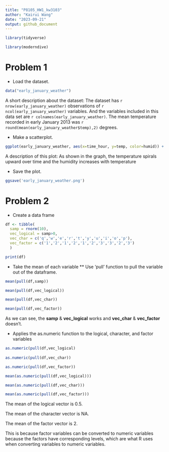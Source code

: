 ```yaml
---
title: "P8105_HW1_kw3103"
author: "Kairui Wang"
date: "2023-09-21"
output: github_document
---
```


```r
library(tidyverse)

library(moderndive)
```

# Problem 1

* Load the dataset.

```r
data("early_january_weather")
```

A short description about the dataset:
The dataset has `r nrow(early_january_weather)` observations of `r ncol(early_january_weather)` variables. And the variables included in this data set are `r colnames(early_january_weather)`. The mean temperature recorded in early January 2013 was `r round(mean(early_january_weather$temp),2)` degrees.

* Make a scatterplot.

```r
ggplot(early_january_weather, aes(x=time_hour, y=temp, color=humid)) + geom_point()
```

A description of this plot: 
As shown in the graph, the temperature spirals upward over time and the humidity increases with temperature

* Save the plot.

```r
ggsave('early_january_weather.png')
```


# Problem 2

* Create a data frame

```r
df <- tibble(
  samp = rnorm(10),
  vec_logical = samp>0,
  vec_char = c('q','w','e','r','t','y','u','i','o','p'),
  vec_factor = c('1','2','1','2','1','2','3','3','2','3')
  )

print(df)
```

* Take the mean of each variable
** Use 'pull' function to pull the variable out of the dataframe.

```r
mean(pull(df,samp))

mean(pull(df,vec_logical))

mean(pull(df,vec_char))

mean(pull(df,vec_factor))
```

As we can see, the **samp** & **vec_logical** works and **vec_char** & **vec_factor** doesn’t.

* Applies the as.numeric function to the logical, character, and factor variables

```r
as.numeric(pull(df,vec_logical)
           
as.numeric(pull(df,vec_char))

as.numeric(pull(df,vec_factor))
```

```r
mean(as.numeric(pull(df,vec_logical)))

mean(as.numeric(pull(df,vec_char)))

mean(as.numeric(pull(df,vec_factor)))
```

The mean of the logical vector is 0.5.

The mean of the character vector is NA.

The mean of the factor vector is 2.

This is because factor variables can be converted to numeric variables because the factors have corresponding levels, which are what R uses when converting variables to numeric variables.